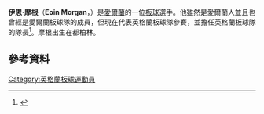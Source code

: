 '''伊恩·摩根'''（'''Eoin Morgan'''，{{bd|1986年|9月10日}}）是[[愛爾蘭|愛爾蘭]]的一位[[板球|板球]]選手。他雖然是愛爾蘭人並且也曾經是愛爾蘭板球隊的成員，但現在代表英格蘭板球隊參賽，並擔任英格蘭板球隊的隊長<ref name="BBC Sport">{{cite web|url=http://www.bbc.co.uk/sport/0/cricket/30555167|title=Alastair Cook removed as England one-day captain|publisher=BBC Sport|date=19 December 2014|accessdate=19 December 2014|archive-date=2015-10-23|archive-url=https://web.archive.org/web/20151023034151/http://www.bbc.co.uk/sport/0/cricket/30555167|dead-url=no}}</ref>。摩根出生在都柏林。

==參考資料==
{{reflist}}

{{DEFAULTSORT:Morgan, Eoin}}
[[Category:英格蘭板球運動員|Category:英格蘭板球運動員]]